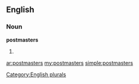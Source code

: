 ==English==

===Noun===
'''postmasters'''

# {{plural of|[[postmaster]]}}

[[Category:English plurals]]

[[ar:postmasters]]
[[my:postmasters]]
[[simple:postmasters]]